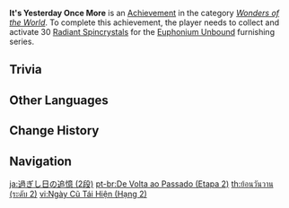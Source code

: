 {{Achievement Infobox
|title        = It's Yesterday Once More
|id           = 80143
|order id     = 0143
|category     = Wonders of the World
|description  = Activate 30 tunes in the Serenitea Pot using the [[Euphonium Unbound]] furnishing series.
|requirements = Collect and activate 30 [[Radiant Spincrystals]].
|primogems    = 10
|tracking     = Tracks the total number of activated Radiant Spincrystals.
|topic        = Radiant Spincrystals
|set          = It's Yesterday Once More
|tier         = 2
|tiers_total  = 3
|type         = Exploration
}}
'''It's Yesterday Once More''' is an [[Achievement]] in the category ''[[Wonders of the World]]''. To complete this achievement, the player needs to collect and activate 30 [[Radiant Spincrystals]] for the [[Euphonium Unbound]] furnishing series.

==Trivia==
{{Transclude|It's Yesterday Once More|Trivia}}
<!--
==Video Guides==
{{EVT
|video1   = 
|caption1 = 
}}
-->
==Other Languages==
{{Transclude|It's Yesterday Once More|Other Languages}}

==Change History==
{{Change History|2.6}}
<!--
==References==
{{Reflist}}
-->
==Navigation==
{{Achievement Navbox}}

[[ja:過ぎし日の追憶 (2段)]]
[[pt-br:De Volta ao Passado (Etapa 2)]]
[[th:ย้อนวันวาน (ระดับ 2)]]
[[vi:Ngày Cũ Tái Hiện (Hạng 2)]]